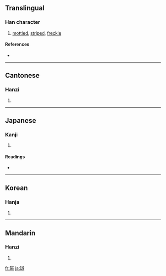 ==Translingual==

===Han character===
{{Han char|rn=67|rad=文|as=08|sn=12|four=1111<sub>4</sub>|canj=一土卜大土 (MGYKG)}}

# [[mottled]], [[striped]], [[freckle]]

====References====
* {{Han ref|kx=0477.110|dkj=13470|dj=0835.110|hdz=21123.040|uh=6591|ud=26001|bh=B4B3|bd=46259}}

----

==Cantonese==

===Hanzi===
{{yue-hanzi|jyut=|y=baan1}}

# {{defn|Cantonese}}

----

==Japanese==

===Kanji===
{{ja-kanji|grade=|rs=文08}}

# {{defn|Japanese}}

====Readings====
* {{ja-readings|on=[[はん]] (han)|kun=[[まだら]] (madara)}}

----

==Korean==

===Hanja===
{{ko-hanja|hangeul=반|eumhun=|rv=ban|mr=pan|y=pan}}

# {{defn|Korean}}

----

==Mandarin==

===Hanzi===
{{cmn-hanzi|pin=[[bān]] ([[ban1]]), [[dòu]] ([[dou4]])|wg=pan<sup>1</sup>, tou<sup>4</sup>}}

# {{defn|Mandarin}}

[[fr:斑]]
[[ja:斑]]